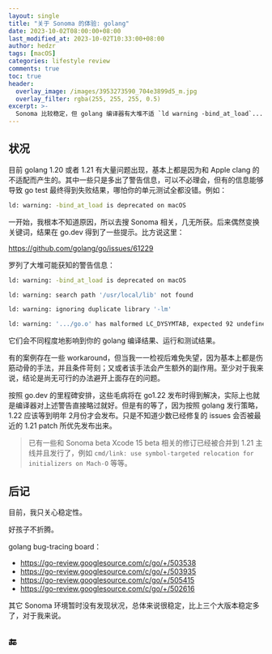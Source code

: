```yaml
---
layout: single
title: "关于 Sonoma 的体验: golang"
date: 2023-10-02T08:00:00+08:00
last_modified_at: 2023-10-02T10:33:00+08:00
author: hedzr
tags: [macOS]
categories: lifestyle review
comments: true
toc: true
header:
  overlay_image: /images/3953273590_704e3899d5_m.jpg
  overlay_filter: rgba(255, 255, 255, 0.5)
excerpt: >-
  Sonoma 比较稳定，但 golang 编译器有大堆不适 `ld warning -bind_at_load`...
---
```


## 状况

目前 golang 1.20 或者 1.21 有大量问题出现，基本上都是因为和 Apple clang 的不适配而产生的。其中一些只是多出了警告信息，可以不必理会，但有的信息能够导致 go test 最终得到失败结果，哪怕你的单元测试全都没错。例如：

```bash
ld: warning: -bind_at_load is deprecated on macOS
```

一开始，我根本不知道原因，所以去搜 Sonoma 相关，几无所获。后来偶然变换关键词，结果在 go.dev 得到了一些提示。比方说这里：

https://github.com/golang/go/issues/61229

罗列了大堆可能获知的警告信息：

```bash
ld: warning: -bind_at_load is deprecated on macOS

ld: warning: search path '/usr/local/lib' not found

ld: warning: ignoring duplicate library '-lm'

ld: warning: '.../go.o' has malformed LC_DYSYMTAB, expected 92 undefined symbols to start at index 15983, found 102 undefined symbol
```

它们会不同程度地影响到你的 golang 编译结果、运行和测试结果。

有的案例存在一些 workaround，但当我一一检视后难免失望，因为基本上都是伤筋动骨的手法，并且条件苛刻；又或者该手法会产生额外的副作用。至少对于我来说，结论是尚无可行的办法避开上面存在的问题。

按照 go.dev 的里程碑安排，这些毛病将在 go1.22 发布时得到解决，实际上也就是编译器对上述警告直接略过就好。但是有的等了，因为按照 golang 发行策略，1.22 应该等到明年 2月份才会发布。只是不知道少数已经修复的 issues 会否被最近的 1.21 patch 所优先发布出来。

> 已有一些和 Sonoma beta Xcode 15 beta 相关的修订已经被合并到 1.21 主线并且发行了，例如 `cmd/link: use symbol-targeted relocation for initializers on Mach-O` 等等。

## 后记

目前，我只关心稳定性。

好孩子不折腾。

golang bug-tracing board：

- https://go-review.googlesource.com/c/go/+/503538
- https://go-review.googlesource.com/c/go/+/503935
- https://go-review.googlesource.com/c/go/+/505415
- https://go-review.googlesource.com/c/go/+/502616

其它 Sonoma 环境暂时没有发现状况，总体来说很稳定，比上三个大版本稳定多了，对于我来说。

## 🔚
